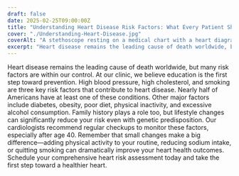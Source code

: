 ---
draft: false
date: 2025-02-25T09:00:00Z
title: "Understanding Heart Disease Risk Factors: What Every Patient Should Know"
cover: "./Understanding-Heart-Disease.jpg"
coverAlt: "A stethoscope resting on a medical chart with a heart diagram."
excerpt: "Heart disease remains the leading cause of death worldwide, but many risk factors are within our control. At our clinic, we believe education is the first step toward prevention. High blood pressure, high cholesterol, and smoking are three key risk factors that contribute to heart disease. Nearly half of Americans have at least one of these conditions. Other major factors include diabetes, obesity, poor diet, physical inactivity, and excessive alcohol consumption. Family history plays a role too, but lifestyle changes can significantly reduce your risk even with genetic predisposition. Our cardiologists recommend regular checkups to monitor these factors, especially after age 40. Remember that small changes make a big difference—adding physical activity to your routine, reducing sodium intake, or quitting smoking can dramatically improve your heart health outcomes. Schedule your comprehensive heart risk assessment today and take the first step toward a healthier heart."
---

Heart disease remains the leading cause of death worldwide, but many risk factors are within our control. At our clinic, we believe education is the first step toward prevention.
High blood pressure, high cholesterol, and smoking are three key risk factors that contribute to heart disease. Nearly half of Americans have at least one of these conditions. Other major factors include diabetes, obesity, poor diet, physical inactivity, and excessive alcohol consumption.
Family history plays a role too, but lifestyle changes can significantly reduce your risk even with genetic predisposition. Our cardiologists recommend regular checkups to monitor these factors, especially after age 40.
Remember that small changes make a big difference—adding physical activity to your routine, reducing sodium intake, or quitting smoking can dramatically improve your heart health outcomes.
Schedule your comprehensive heart risk assessment today and take the first step toward a healthier heart.